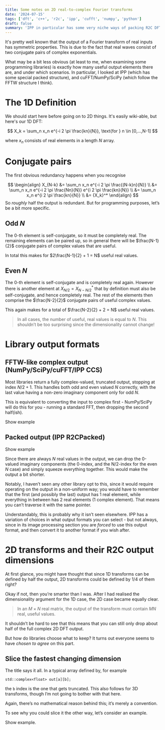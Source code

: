 ```yaml
---
title: Some notes on 2D real-to-complex Fourier transforms
date: '2024-07-15'
tags: ['dft', 'c++', 'r2c', 'ipp', 'cufft', 'numpy', 'python']
draft: false
summary: 'IPP in particular has some very niche ways of packing R2C DFT output, but otherwise there's a few pointers here to keep in mind for how they are implemented in most libraries.
---
```


It's pretty well known that the output of a Fourier transform of real inputs has symmetric properties. This is due to the fact that real waves consist of two conjugate pairs of complex exponentials.

What may be a bit less obvious (at least to me, when examining some programming libraries) is exactly how many useful output elements there are, and under which scenarios. In particular, I looked at IPP (which has some special packed structure), and cuFFT/NumPy/SciPy (which follow the FFTW structure I think).

# The 1D Definition

We should start here before going on to 2D things. It's easily wiki-able, but here's our 1D DFT:

$$
X_k = \sum_n x_n e^{-i 2 \pi \frac{kn}{N}}, \text{for } n \in [0,…,N-1]
$$

where $x_n$ consists of real elements in a length $N$ array.

# Conjugate pairs

The first obvious redundancy happens when you recognise

$$
\begin{align}
X_{N-k} &= \sum_n x_n e^{-i 2 \pi \frac{(N-k)n}{N}} \\
&= \sum_n x_n e^{-i 2 \pi \frac{Nn}{N}} e^{i 2 \pi \frac{kn}{N}} \\
&= \sum_n x_n e^{i 2 \pi \frac{kn}{N}} \\
&= {X_k}^*
\end{align}
$$
So *roughly* half the output is redundant. But for programming purposes, let’s be a bit more specific.

## Odd $N$

The 0-th element is self-conjugate, so it must be completely real. The remaining elements can be paired up, so in general there will be $\frac{N-1}{2}$ conjugate pairs of complex values that are useful.

In total this makes for $2\frac{N-1}{2} + 1 = N$ useful real values.
## Even $N$

The 0-th element is self-conjugate and is completely real again. However there is another element at $X_{N/2} = {X_{N-N/2}}^*$ that by definition must also be self-conjugate, and hence completely real. The rest of the elements then comprise the $\frac{N-2}{2}$ conjugate pairs of useful complex values.

This again makes for a total of $\frac{N-2}{2} + 2 = N$ useful real values.

> In all cases, the number of useful, real values is equal to $N$. This shouldn’t be too surprising since the dimensionality cannot change!

# Library output formats
## FFTW-like complex output (NumPy/SciPy/cuFFT/IPP CCS)

Most libraries return a fully complex-valued, truncated output, stopping at index $N/2 +1$. This handles both odd and even valued $N$ correctly, with the last value having a non-zero imaginary component only for odd $N$.

This is equivalent to converting the input to complex first - NumPy/SciPy will do this for you - running a standard FFT, then dropping the second half(ish).

Show example

## Packed output (IPP R2CPacked)

Show example

Since there are always $N$ real values in the output, we can drop the 0-valued imaginary components (the 0-index, and the N/2-index for the even $N$ case) and simply squeeze everything together. This would make the output a bit shorter.

Notably, I haven’t seen any other library opt to this, since it would require operating on the output in a non-uniform way; you would have to remember that the first (and possibly the last) output has 1 real element, while everything in between has 2 real elements (1 complex element). That means you can’t traverse it with the same pointer.

Understandably, this is probably why it isn’t seen elsewhere. IPP has a variation of choices in what output formats you can select - but not always, since in its image processing section you are *forced* to use this output format, and then convert it to another format if you wish after.

# 2D transforms and their R2C output dimensions

At first glance, you might have thought that since 1D transforms can be defined by half the output, 2D transforms could be defined by $1/4$ of them right?

Okay if not, then you’re smarter than I was. After I had realised the dimensionality argument for the 1D case, the 2D case became equally clear.

> In an $M \times N$ real matrix, the output of the transform must contain $MN$ real, useful values.

It shouldn’t be hard to see that this means that you can still only drop about half of the full complex 2D DFT output.

But how do libraries choose what to keep? It turns out everyone seems to have *chosen to agree* on this part.

## Slice the fastest changing dimension

The title says it all. In a typical array defined by, for example

```
std::complex<float> out[a][b];
```

the `b` index is the one that gets truncated. This also follows for 3D transforms, though I’m not going to bother with that here.

Again, there’s no mathematical reason behind this; it’s merely a convention. 

To see why you could slice it the other way, let’s consider an example.

Show example.
